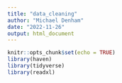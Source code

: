 ```yaml
---
title: "data_cleaning"
author: "Michael Denham"
date: "2022-11-26"
output: html_document
---
```


```r
knitr::opts_chunk$set(echo = TRUE)
library(haven)
library(tidyverse)
library(readxl)
```



